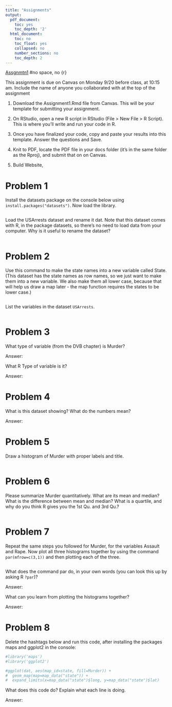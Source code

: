 ```yaml
---
title: "Assignments"
output:
  pdf_document:
    toc: yes
    toc_depth: '2'
  html_document:
    toc: no
    toc_float: yes
    collapsed: no
    number_sections: no
    toc_depth: 2
---
```



[Assgnmtn1](https://mariacuellar.github.io/Stats4SS/docs/somePages/Assignment-1.html) #no space, no {r}



This assignment is due on Canvas on Monday 9/20 before class, at 10:15 am. Include the name of anyone you collaborated with at the top of the assignment



1. Download the Assignment1.Rmd file from Canvas. This will be your template for submitting your assignment.

2. On RStudio, open a new R script in RStudio (File > New File > R Script). This is where you'll write and run your code in R.

3. Once you have finalized your code, copy and paste your results into this template. Answer the questions and Save.

4. Knit to PDF, locate the PDF file in your docs folder (it's in the same folder as the Rproj), and submit that on on Canvas.

5. Build Website, 









# Problem 1 

Install the datasets package on the console below using `install.packages("datasets")`. Now load the library.

```r

```

Load the USArrests dataset and rename it dat. Note that this dataset comes with R, in the package datasets, so there's no need to load data from your computer. Why is it useful to rename the dataset?

```r

```

# Problem 2

Use this command to make the state names into a new variable called State. (This dataset has the state names as row names, so we just want to make them into a new variable. We also make them all lower case, because that will help us draw a map later - the map function requires the states to be lower case.)

```r

```

List the variables in the dataset `USArrests`.

```r

```

# Problem 3 

What type of variable (from the DVB chapter) is Murder? 

Answer: 

What R Type of variable is it?

Answer:


# Problem 4

What is this dataset showing? What do the numbers mean? 

Answer: 

# Problem 5

Draw a histogram of Murder with proper labels and title.

```r

```

# Problem 6

Please summarize Murder quantitatively. What are its mean and median? What is the difference between mean and median? What is a quartile, and why do you think R gives you the 1st Qu. and 3rd Qu.?

```r

```

# Problem 7

Repeat the same steps you followed for Murder, for the variables Assault and Rape. Now plot all three histograms together by using the command `par(mfrow=c(3,1))` and then plotting each of the three. 

```r

```

What does the command par do, in your own words (you can look this up by asking R `?par`)?

Answer:

What can you learn from plotting the histograms together?

Answer:
  
# Problem 8

Delete the hashtags below and run this code, after installing the packages maps and ggplot2 in the console:

```r
#library('maps') 
#library('ggplot2') 

#ggplot(dat, aes(map_id=state, fill=Murder)) + 
#  geom_map(map=map_data("state")) + 
#  expand_limits(x=map_data("state")$long, y=map_data("state")$lat)
```

What does this code do? Explain what each line is doing.

Answer:




